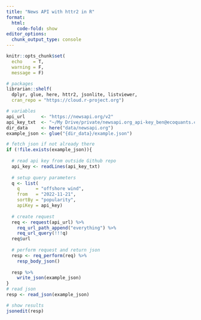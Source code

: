 ```yaml
---
title: "News API with httr2 in R"
format: 
  html:
    code-fold: show
editor_options: 
  chunk_output_type: console
---
```


```r
knitr::opts_chunk$set(
  echo    = T,
  warning = F,
  message = F)
```

```r
# packages
librarian::shelf(
  dplyr, glue, here, httr2, jsonlite, listviewer,
  cran_repo = "https://cloud.r-project.org")

# variables
api_url      <- "https://newsapi.org/v2"
api_key_txt  <- "~/My Drive/private/newsapi.org_api-key_ben@ecoquants.com.txt"
dir_data     <- here("data/newsapi.org")
example_json <- glue("{dir_data}/example.json")

# fetch json if not already there
if (!file.exists(example_json)){
  
  # read api key from outside Github repo
  api_key <- readLines(api_key_txt)
  
  # setup query parameters
  q <- list(
    q      = "offshore wind",
    from   = "2022-11-21",
    sortBy = "popularity",
    apiKey = api_key)
  
  # create request
  req <- request(api_url) %>%
    req_url_path_append("everything") %>%
    req_url_query(!!!q)
  req$url
  
  # perform request and return json
  resp <- req_perform(req) %>% 
    resp_body_json()
  
  resp %>% 
    write_json(example_json)
}
# read json
resp <- read_json(example_json)

# show results
jsonedit(resp)
```

